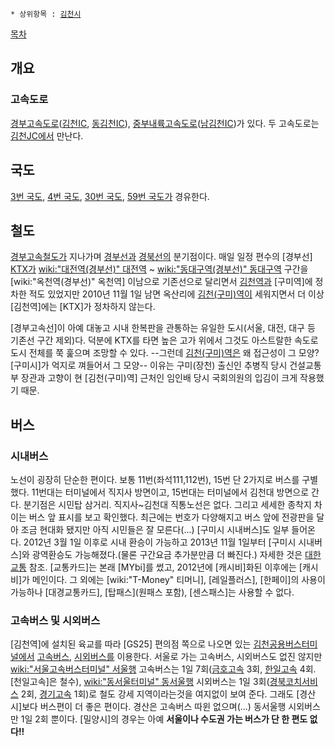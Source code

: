  * 상위항목 : [[김천시]]

[[목차]]
== 개요 ==
=== 고속도로 ===
[[경부고속도로]]([[김천IC]], [[동김천IC]]), [[중부내륙고속도로]]([[남김천IC]])가 있다. 두 고속도로는 [[김천JC]]에서 만난다.

== 국도 ==
[[3번 국도]], [[4번 국도]], [[30번 국도]], [[59번 국도]]가 경유한다.

== 철도 ==
[[경부고속철도]]가 지나가며 [[경부선]]과 [[경북선]]의 분기점이다. 매일 일정 편수의 [경부선] [[KTX]]가 [[wiki:"대전역(경부선)" 대전역]] ~ [[wiki:"동대구역(경부선)" 동대구역]] 구간을 [wiki:"옥천역(경부선)" 옥천역] 이남으로 기존선으로 달리면서 [[김천역]]과 [구미역]에 정차한 적도 있었지만 2010년 11월 1일 남면 옥산리에 [[김천(구미)역]]이 세워지면서 더 이상 [김천역]에는 [KTX]가 정차하지 않는다.

[경부고속선]이 아예 대놓고 시내 한복판을 관통하는 유일한 도시(서울, 대전, 대구 등 기존선 구간 제외)다. 덕분에 KTX를 타면 높은 고가 위에서 그것도 아스트랄한 속도로 도시 전체를 쭉 훑으며 조망할 수 있다. --그런데 [[김천(구미)역]]은 왜 접근성이 그 모양? [구미시]가 억지로 껴들어서 그 모양-- 이유는 구미(장천) 출신인 추병직 당시 건설교통부 장관과 고향이 현 [김천(구미)역] 근처인 임인배 당시 국회의원의 입김이 크게 작용했기 때문.

== 버스 ==
=== 시내버스 ===
노선이 굉장히 단순한 편이다. 보통 11번(좌석111,112번), 15번 단 2가지로 버스를 구별했다. 11번대는 터미널에서 직지사 방면이고, 15번대는 터미널에서 김천대 방면으로 간다. 분기점은 시민탑 삼거리. 직지사~김천대 직통노선은 없다. 그리고 세세한 종착지 차이는 버스 앞 표시를 보고 확인했다. 최근에는 번호가 다양해지고 버스 앞에 전광판을 달아 조금 현대화 됐지만 아직 시민들은 잘 모른다(...) [구미시 시내버스]도 일부 들어온다. 2012년 3월 1일 이후로 시내 환승이 가능하고 2013년 11월 1일부터 [구미시 시내버스]와 광역환승도 가능해졌다.(물론 구간요금 추가분만큼 더 빠진다.) 자세한 것은 [[대한교통]] 참조. [교통카드]는 본래 [MYbi]를 썼고, 2012년에 [캐시비]화된 이후에는 [캐시비]가 메인이다. 그 외에는 [wiki:"T-Money" 티머니], [레일플러스], [한페이]의 사용이 가능하나 [대경교통카드], [탑패스](원패스 포함), [센스패스]는 사용할 수 없다.

=== 고속버스 및 시외버스 ===
[김천역]에 설치된 육교를 따라 [GS25] 편의점 쪽으로 나오면 있는 [[김천공용버스터미널]]에서 [[고속버스]], [[시외버스]]를 이용한다. 서울로 가는 고속버스, 시외버스도 없진 않지만 [[wiki:"서울고속버스터미널" 서울]]행 고속버스는 1일 7회([[금호고속]] 3회, [[한일고속]] 4회. [천일고속]은 철수), [[wiki:"동서울터미널" 동서울]]행 시외버스는 1일 3회([[경북코치서비스]] 2회, [[경기고속]] 1회)로 철도 강세 지역이라는것을 여지없이 보여 준다. 그래도 [경산시]보다 버스편이 더 좋은 편이다. 경산은 고속버스 따윈 없으며(...) 동서울행 시외버스만 1일 2회 뿐이다. [밀양시]의 경우는 아예 '''서울이나 수도권 가는 버스가 단 한 편도 없다!!''' 
